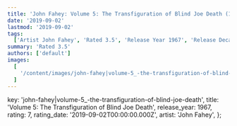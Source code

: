 ```yaml
---
title: 'John Fahey: Volume 5: The Transfiguration of Blind Joe Death (1967)'
date: '2019-09-02'
lastmod: '2019-09-02'
tags:
  ['Artist John Fahey', 'Rated 3.5', 'Release Year 1967', 'Release Decade 1960']
summary: 'Rated 3.5'
authors: ['default']
images:
  [
    '/content/images/john-fahey|volume-5_-the-transfiguration-of-blind-joe-death.jpg',
  ]
---
```


  key: 'john-fahey|volume-5_-the-transfiguration-of-blind-joe-death',
  title: 'Volume 5: The Transfiguration of Blind Joe Death',
  release_year: 1967,
  rating: 7,
  rating_date: '2019-09-02T00:00:00.000Z',
  artist: 'John Fahey',
};

<MusicRating data={data} />

